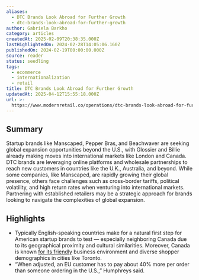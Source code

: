 ```yaml
---
aliases:
  - DTC Brands Look Abroad for Further Growth
  - dtc-brands-look-abroad-for-further-growth
author: Gabriela Barkho
category: articles
createdAt: 2025-02-09T20:38:35.000Z
lastHighlightedOn: 2024-02-28T14:05:06.160Z
publishedOn: 2024-02-19T00:00:00.000Z
source: reader
status: seedling
tags:
  - ecommerce
  - internationalization
  - retail
title: DTC Brands Look Abroad for Further Growth
updatedAt: 2025-04-12T15:55:18.000Z
url: >-
  https://www.modernretail.co/operations/dtc-brands-look-abroad-for-further-growth/?utm_source=ecommerceweekly&utm_campaign=mrdis&utm_medium=email
---
```

## Summary

Startup brands like Manscaped, Pepper Bras, and Beachwaver are seeking global expansion opportunities beyond the U.S., with Glossier and Billie already making moves into international markets like London and Canada. DTC brands are leveraging online platforms and wholesale partnerships to reach new customers in countries like the U.K., Australia, and beyond. While some companies, like Manscaped, are rapidly growing their global presence, others face challenges such as cross-border tariffs, political volatility, and high return rates when venturing into international markets. Partnering with established retailers may be a strategic approach for brands looking to navigate the complexities of global expansion.

## Highlights

- Typically English-speaking countries make for a natural first step for American startup brands to test — especially neighboring Canada due to its geographical proximity and cultural similarities. Moreover, Canada is known [for its friendly](https://digiday.com/marketing/planning-international-expansion-dtc-brands-use-canada-testing-ground/) business environment and diverse shopper demographics in cities like Toronto.
- “When adjusted, an EU customer has to pay about 40% more per order than someone ordering in the U.S.,” Humphreys said.
